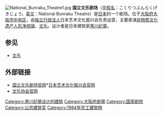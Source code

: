 [[Image:National_Bunraku_Theatre1.jpg|thumb]]
'''国立文乐剧场'''（[[平假名|平假名]]：こくりつぶんらくげきじょう，[[英文|英文]]：National Bunraku Theatre）是[[日本|日本]]的一个剧场。位于[[大阪府|大阪府]][[大阪市|大阪市]][[中央区_(大阪市)|中央区]]，由[[独立行政法人|独立行政法人]]日本艺术文化振兴会负责运营，主要表演[[非物质文化遗产|非物质文化遗产]][[人形净琉璃|人形净琉璃]]、[[文乐|文乐]]。设计者是日本建筑家[[黑川纪章|黑川纪章]]。

== 参见 ==
*[[文乐|文乐]]

== 外部链接 ==
*[https://web.archive.org/web/20120414075018/http://www.ntj.jac.go.jp/bunraku.html 国立文乐剧场官网]*[http://www.ntj.jac.go.jp/ 日本艺术文化振兴会官网]{{Wayback|url=http://www.ntj.jac.go.jp/bunraku.html |date=20120414075018 }}
*[http://www.bunraku.or.jp/ 文乐协会官网]{{Wayback|url=http://www.bunraku.or.jp/ |date=20110907160309 }}

[[Category:黑川纪章设计的建筑|Category:黑川纪章设计的建筑]]
[[Category:大阪府劇場|Category:大阪府劇場]]
[[Category:国家剧院|Category:国家剧院]]
[[Category:公共建筑奖|Category:公共建筑奖]]
[[Category:1984年完工建筑物|Category:1984年完工建筑物]]